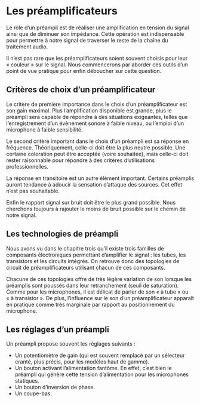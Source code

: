 # Les préamplificateurs

<!-- 

Microphone preamps have a long and interesting history, dating back to the early days of audio recording and broadcasting. A microphone preamp is an electronic device that amplifies the low-level signal from a microphone to a level that can be used by other audio equipment, such as recorders, mixers, and amplifiers.

In the early days of audio recording, microphone preamps were simple, passive devices that simply provided a boost to the microphone signal. These early preamps typically used transformer coupling to provide isolation and to match the impedance of the microphone to the rest of the audio system.

As audio recording technology advanced, microphone preamps became more sophisticated and began to incorporate active electronics, such as amplifiers and equalization circuits. These active preamps offered greater flexibility and improved performance, making them well suited for use in professional recording studios.

One of the key developments in microphone preamp technology was the advent of solid-state electronics, which replaced the earlier vacuum tube technology. Solid-state preamps were smaller, lighter, and more reliable than their tube-based counterparts, and they also offered lower noise and greater dynamic range.

In recent years, advances in digital signal processing have led to the development of digital microphone preamps, which offer even greater flexibility and performance. Digital preamps allow for precise control over gain, equalization, and other parameters, and can also be integrated with other digital audio equipment to form a fully digital audio chain.


Gain structure: Microphone preamps typically provide gain in the range of 20 to 60 dB, which is necessary to boost the low-level signal from a microphone to a usable level. The gain structure of a preamp is typically adjustable, allowing the user to set the optimal level for a given microphone and application.

Input impedance: The input impedance of a microphone preamp is a critical parameter, as it determines the load that the preamp places on the microphone. A mismatch in impedance can cause unwanted interactions between the microphone and preamp, leading to changes in frequency response and other distortions.

Frequency response: The frequency response of a microphone preamp is an important consideration, as it determines the way in which the preamp will affect the sound of the microphone. A flat frequency response is generally desirable, but some preamps may also incorporate equalization circuits to adjust the response for specific applications.

Noise floor: The noise floor of a microphone preamp is a measure of the residual noise that is added to the signal by the preamp itself. A low noise floor is important for maintaining the signal-to-noise ratio of the audio system, particularly in applications where the signal is very low.

Dynamic range: The dynamic range of a microphone preamp refers to the range between the maximum signal level that the preamp can handle and the minimum level that can be resolved without distortion. A high dynamic range is important for capturing a wide range of sounds and for maintaining the integrity of the audio signal.

Distortion: Distortion is a measure of the unwanted changes to the audio signal that are introduced by the preamp. Low levels of distortion are desirable, as they ensure that the sound of the microphone is accurately captured and amplified.
Power supply: Microphone preamps may be powered by an internal battery or by an external power supply. The type of power supply and the voltage it provides can impact the performance of the preamp, so it is important to choose a preamp that is compatible with the other components in the audio system.


 -->

Le rôle d’un préampli est de réaliser une amplification en tension du signal ainsi que de diminuer son impédance. Cette opération est indispensable pour permettre à notre signal de traverser le reste de la chaîne du traitement audio.

Il n’est pas rare que les préamplificateurs soient souvent choisis pour leur « couleur » sur le signal. Nous commencerons par aborder ces outils d’un point de vue pratique pour enfin déboucher sur cette question.

## Critères de choix d’un préamplificateur

Le critère de première importance dans le choix d’un préamplificateur est son gain maximal. Plus l’amplification disponible est grande, plus le préampli sera capable de répondre à des situations exigeantes, telles que l’enregistrement d’un évènement sonore à faible niveau, ou l’emploi d’un microphone à faible sensibilité.

Le second critère important dans le choix d’un préampli est sa réponse en fréquence. Théoriquement, celle-ci doit être la plus neutre possible. Une certaine coloration peut être acceptée (voire souhaitée), mais celle-ci doit rester raisonnable pour répondre à des critères d’utilisations professionnelles.

La réponse en transitoire est un autre élément important. Certains préamplis auront tendance à adoucir la sensation d’attaque des sources. Cet effet n’est pas souhaitable.

Enfin le rapport signal sur bruit doit être le plus grand possible. Nous cherchons toujours à rajouter le moins de bruit possible sur le chemin de notre signal.

## Les technologies de préampli

Nous avons vu dans le chapitre trois qu’il existe trois familles de composants électroniques permettant d’amplifier le signal : les tubes, les transistors et les circuits intégrés. On retrouve donc des topologies de circuit de préamplificateurs utilisant chacun de ces composants.

Chacune de ces topologies offre de très légère variation de son lorsque les préamplis sont poussés dans leur retranchement (seuil de saturation). Comme pour les microphones, il est délicat de parler de son « à tube » ou « à transistor ». De plus, l’influence sur le son d’un préamplificateur apparaît en pratique comme très marginale par rapport au positionnement du microphone.

<!-- 

Early microphone preamps were often based on vacuum tube technology, which was the dominant technology for amplification in the first half of the 20th century. These tube preamps were used in a variety of applications, including radio broadcasting, recording studios, and public address systems.

Tube preamps typically consisted of a vacuum tube or tubes, a power supply, and a circuit that provided amplification, often through the use of transformers. The vacuum tubes were responsible for the amplification of the signal, while the transformers provided impedance matching and isolation between the different stages of the circuit.

One of the advantages of tube preamps was that they were capable of providing substantial amounts of gain, which was necessary for boosting the low-level signals from microphones to a usable level. Additionally, tube preamps had a relatively high input impedance, which was well suited for use with dynamic microphones, which were the most common type of microphone at the time.

Another advantage of tube preamps was that they had a distinctive sound, which was often described as warm, rich, and musical. This sound was due to the nonlinear characteristics of the vacuum tubes, which resulted in harmonic distortion that was pleasing to the ear. This sound became an important part of the sound of recorded music in the first half of the 20th century, and it is still prized by some engineers and musicians today.

Despite their many advantages, tube preamps also had several disadvantages. One of the main drawbacks was their size and weight, which made them less convenient to use than modern solid-state preamps. Additionally, tube preamps were relatively delicate and required frequent maintenance, as the vacuum tubes had a limited lifespan and were prone to failure.

Today, tube preamps are still used by some engineers and musicians who appreciate the distinctive sound that they produce. However, they have largely been replaced by solid-state preamps, which are smaller, lighter, and more reliable, and offer comparable performance and sound quality. Nevertheless, the legacy of tube preamps lives on, and they remain an important part of the history of microphone preamps and audio technology.




Early transistor preamps emerged as a replacement for tube preamps in the mid-to-late 20th century, as the technology for transistor manufacturing and design improved. Transistors offered several advantages over vacuum tubes, including smaller size, lighter weight, higher reliability, and lower power consumption.

The first transistor preamps used bipolar junction transistors (BJTs), which were commonly used in a variety of electronic applications at the time. These preamps typically consisted of a few amplifying stages, each consisting of a transistor or two, a power supply, and passive components such as resistors and capacitors. The input stage was typically designed to provide a high input impedance, which was well suited for use with dynamic microphones.

One of the key advantages of early transistor preamps was their lower noise floor compared to tube preamps, as transistors were capable of providing amplification with much less residual noise. This made them well suited for use in applications where the signal from the microphone was very low, such as in radio and television broadcasting.

Another advantage of early transistor preamps was their lower cost and greater reliability compared to tube preamps. Transistors were mass-produced, and they had a much longer lifespan than vacuum tubes, so they required less frequent maintenance and replacement.

Despite these advantages, early transistor preamps did have some disadvantages compared to tube preamps. One of the main drawbacks was that they often lacked the musical character and warmth of tube preamps, which was due in part to the linearity of the transistors and the absence of harmonic distortion. This led some engineers and musicians to prefer the sound of tube preamps, and it took some time for transistor preamps to gain widespread acceptance.

Over time, improvements in transistor technology and design led to the development of newer types of transistors, such as field-effect transistors (FETs), which offered improved sound quality and better linearity. These improvements, along with the continued development of preamp circuits and components, made transistor preamps increasingly popular for use in a variety of audio applications.

Today, transistor preamps are widely used in a variety of audio systems, from professional recording studios to consumer-grade audio equipment. They have proven to be reliable, versatile, and capable of providing high-quality sound, making them a staple of modern audio technology.




Integrated circuit (IC) based preamps emerged in the latter half of the 20th century as a further evolution of the transistor preamp. ICs are small, compact devices that integrate multiple transistors, resistors, and other components into a single package. By using ICs, preamp circuits could be made even smaller, more reliable, and less expensive than those based on individual transistors.

The first IC-based preamps used operational amplifiers (op amps), which are specialized ICs designed for amplification. Op amps have a high gain and a high input impedance, making them well suited for use in preamp circuits. In a typical IC-based preamp circuit, an op amp is used in an inverting or non-inverting configuration, and passive components such as resistors and capacitors are used to tailor the frequency response, gain, and other aspects of the circuit.

One of the key advantages of IC-based preamps is their compact size and low cost, as they can be made in large quantities using automated manufacturing processes. This makes them well suited for use in consumer-grade audio equipment, where cost and space are often major considerations.

Another advantage of IC-based preamps is their high reliability, as they are typically less susceptible to failure than individual components. This makes them ideal for use in portable and battery-powered devices, where the risk of failure must be minimized.

Despite these advantages, IC-based preamps can also have some disadvantages compared to other types of preamps. One of the main drawbacks is that they can sometimes have a less desirable sound quality compared to tube or transistor preamps, as the op amps used in the circuits can introduce noise, distortion, and other artifacts into the signal. However, advances in IC technology and circuit design have greatly reduced these issues, and modern IC-based preamps can provide high-quality sound that is comparable to other types of preamps.

Today, IC-based preamps are widely used in a variety of audio applications, from professional recording studios to consumer-grade audio equipment. They have proven to be reliable, versatile, and capable of providing high-quality sound, making them an important part of modern audio technology.

-->

## Les réglages d’un préampli

Un préampli propose souvent les réglages suivants :

+ Un potentiomètre de gain (qui est souvent remplacé par un sélecteur cranté, plus précis, pour les modèles haut de gamme).
+ Un bouton activant l’alimentation fantôme. En effet, c’est bien le préampli qui génère cette tension d’alimentation pour les microphones statiques.
+ Un bouton d’inversion de phase.
+ Un coupe-bas.